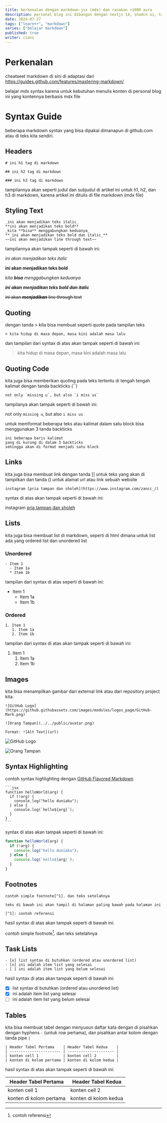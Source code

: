 ---
title: berkenalan dengan markdown-jsx (mdx) dan rasakan +1000 aura
description: personal blog ini dibangun dengan nextjs 14, shadcn ui, tailwindcss, dan velite sebagai mdx file handler untuk menjadikannya sebagai konten dari web blog ini
date: 2024-07-27
tags: ["learn++", "markdown"]
series: ["belajar markdown"]
published: true
writer: czanc
---

# Perkenalan

cheatseet markdown di sini di adaptasi dari https://guides.github.com/features/mastering-markdown/

<Callout type="warning">
  belajar mdx syntax karena untuk kebutuhan menulis konten di personal blog ini
  yang kontennya berbasis mdx file
</Callout>

# Syntax Guide

beberapa markdown syntax yang bisa dipakai dimanapun di github.com atau di teks kita sendiri.

## Headers

```mdx
# ini h1 tag di markdown

## ini h2 tag di markdown

### ini h3 tag di markdown
```

tampilannya akan seperti judul dan subjudul di artikel ini untuk h1, h2, dan h3 di markdown, karena artikel ini ditulis di file markdown (mdx file)

## Styling Text

```mdx
_ini akan menjadikan teks italic_
**ini akan menjadikan teks bold**
_kita **bisa** menggabungkan keduanya_
**_ini akan menjadikan teks bold dan italic_**
~~ini akan menjadikan line through text~~
```

tampilannya akan tampak seperti di bawah ini:

_ini akan menjadikan teks italic_

**ini akan menjadikan teks bold**

_kita **bisa** menggabungkan keduanya_

**_ini akan menjadikan teks bold dan italic_**

~~ini akan **_menjadikan_** line through text~~

## Quoting

dengan tanda > kita bisa membuat seperti quote pada tampilan teks

```mdx
> kita hidup di masa depan, masa kini adalah masa lalu
```

dan tampilan dari syntax di atas akan tampak seperti di bawah ini:

> kita hidup di masa depan, masa kini adalah masa lalu

## Quoting Code

kita juga bisa memberikan quoting pada teks tertentu di tengah tengah kalimat dengan tanda backticks (``)

```mdx
not only `missing u`, but also `i miss us`
```

tampilanya akan tampak seperti di bawah ini:

not only `missing u`, but also `i miss us`

untuk memformat beberapa teks atau kalimat dalam satu block bisa menggunakan 3 tanda backticks

```
ini beberapa baris kalimat
yang di kurung di dalam 3 backticks
sehingga akan di format menjadi satu block
```

## Links

kita juga bisa membuat link dengan tanda [] untuk teks yang akan di tampilkan dan tanda () untuk alamat url atau link sebuah website

```mdx
instagram [pria tampan dan sholeh](https://www.instagram.com/zancc_/)
```

syntax di atas akan tampak seperti di bawah ini:

instagram [pria tampan dan sholeh](https://www.instagram.com/zancc_/)

## Lists

kita juga bisa membuat list di markdown, seperti di html dimana untuk list ada yang ordered list dan unordered list

### Unordered

```mdx
- Item 1
  - Item 1a
  * Item 1b
```

tampilan dari syntax di atas seperti di bawah ini:

- Item 1
  - Item 1a
  * Item 1b

### Ordered

```mdx
1. Item 1
   1. Item 1a
   2. Item 1b
```

tampilan dari syntax di atas akan tampak seperti di bawah ini:

1. Item 1
   1. Item 1a
   2. Item 1b

## Images

kita bisa menampilkan gambar dari external link atau dari repository project kita.

```mdx
![GitHub Logo](https://github.githubassets.com/images/modules/logos_page/GitHub-Mark.png)

![Orang Tampan](../../public/avatar.png)

Format: ![Alt Text](url)
```

![GitHub Logo](https://github.githubassets.com/images/modules/logos_page/GitHub-Mark.png)

![Orang Tampan](../../public/avatar.png)

## Syntax Highlighting

contoh syntax highlighting dengan [GitHub Flavored Markdown](https://help.github.com/articles/basic-writing-and-formatting-syntax/)

````mdx
```jsx
function helloWorld(arg) {
  if (!arg) {
    console.log("hello duniaku");
  } else {
    console.log(`hello${arg}`);
  }
}
```
````

syntax di atas akan tampak seperti di bawah ini:

```jsx
function helloWorld(arg) {
  if (!arg) {
    console.log("hello duniaku");
  } else {
    console.log(`hello${arg}`);
  }
}
```

## Footnotes

```mdx
contoh simple footnote[^1]. dan teks setelahnya

teks di bawah ini akan tampil di halaman paling bawah pada halaman ini

[^1]: contoh referensi
```

hasil syntax di atas akan tampak seperti di bawah ini:

contoh simple footnote[^1]. dan teks setelahnya

[^1]: contoh referensi

## Task Lists

```mdx
- [x] list syntax di butuhkan (ordered atau unordered list)
- [x] ini adalah item list yang selesai
- [ ] ini adalah item list yang belum selesai
```

hasil syntax di atas akan tampak seperti di bawah ini:

- [x] list syntax di butuhkan (ordered atau unordered list)
- [x] ini adalah item list yang selesai
- [ ] ini adalah item list yang belum selesai

## Tables

kita bisa membuat tabel dengan menyusun daftar kata dengan di pisahkan dengan hyphens `-` (untuk row pertama), dan pisahkan antar kolom dengan tanda pipe `|`

```mdx
| Header Tabel Pertama    | Header Tabel Kedua    |
| ----------------------- | --------------------- |
| konten cell 1           | konten cell 2         |
| konten di kolom pertama | konten di kolom kedua |
```

hasil syntax di atas akan tampak seperti di bawah ini:

| Header Tabel Pertama    | Header Tabel Kedua    |
| ----------------------- | --------------------- |
| konten cell 1           | konten cell 2         |
| konten di kolom pertama | konten di kolom kedua |
